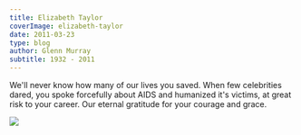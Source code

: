 ```yaml
---
title: Elizabeth Taylor
coverImage: elizabeth-taylor
date: 2011-03-23
type: blog
author: Glenn Murray
subtitle: 1932 - 2011
---
```


We'll never know how many of our lives you saved.
When few celebrities dared, you spoke forcefully about AIDS and humanized it's victims, at great risk to your career.
Our eternal gratitude for your courage and grace.

<Image src="Elizabeth_Taylor36"  />

